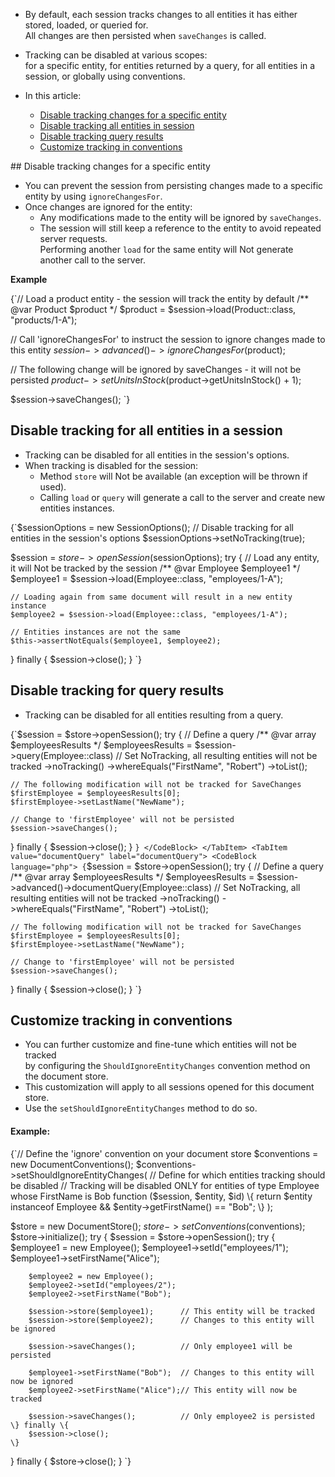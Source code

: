 
<Admonition type="note" title="">

* By default, each session tracks changes to all entities it has either stored, loaded, or queried for.  
  All changes are then persisted when `saveChanges` is called.  

* Tracking can be disabled at various scopes:  
  for a specific entity, for entities returned by a query, for all entities in a session, or globally using conventions.

* In this article:
    * [Disable tracking changes for a specific entity](../../../client-api/session/configuration/how-to-disable-tracking.mdx#disable-tracking-changes-for-a-specific-entity)
    * [Disable tracking all entities in session](../../../client-api/session/configuration/how-to-disable-tracking.mdx#disable-tracking-all-entities-in-session)
    * [Disable tracking query results](../../../client-api/session/configuration/how-to-disable-tracking.mdx#disable-tracking-query-results)
    * [Customize tracking in conventions](../../../client-api/session/configuration/how-to-disable-tracking.mdx#customize-tracking-in-conventions)

</Admonition>
## Disable tracking changes for a specific entity

* You can prevent the session from persisting changes made to a specific entity by using `ignoreChangesFor`.
* Once changes are ignored for the entity:
    * Any modifications made to the entity will be ignored by `saveChanges`.
    * The session will still keep a reference to the entity to avoid repeated server requests.  
      Performing another `load` for the same entity will Not generate another call to the server.
  
**Example**

<TabItem value="disable_tracking_1" label="disable_tracking_1">
<CodeBlock language="php">
{`// Load a product entity - the session will track the entity by default
/** @var Product $product */
$product = $session->load(Product::class, "products/1-A");

// Call 'ignoreChangesFor' to instruct the session to ignore changes made to this entity
$session->advanced()->ignoreChangesFor($product);

// The following change will be ignored by saveChanges - it will not be persisted
$product->setUnitsInStock($product->getUnitsInStock() + 1);

$session->saveChanges();
`}
</CodeBlock>
</TabItem>



## Disable tracking for all entities in a session

* Tracking can be disabled for all entities in the session's options.  
* When tracking is disabled for the session:  
  * Method `store` will Not be available (an exception will be thrown if used).
  * Calling `load` or `query` will generate a call to the server and create new entities instances.  

<TabItem value="disable_tracking_2" label="disable_tracking_2">
<CodeBlock language="php">
{`$sessionOptions = new SessionOptions();
// Disable tracking for all entities in the session's options
$sessionOptions->setNoTracking(true);

$session = $store->openSession($sessionOptions);
try \{
    // Load any entity, it will Not be tracked by the session
    /** @var Employee $employee1 */
    $employee1 = $session->load(Employee::class, "employees/1-A");

    // Loading again from same document will result in a new entity instance
    $employee2 = $session->load(Employee::class, "employees/1-A");

    // Entities instances are not the same
    $this->assertNotEquals($employee1, $employee2);
\} finally \{
    $session->close();
\}
`}
</CodeBlock>
</TabItem>



## Disable tracking for query results

* Tracking can be disabled for all entities resulting from a query.

<Tabs groupId='languageSyntax'>
<TabItem value="query" label="query">
<CodeBlock language="php">
{`$session = $store->openSession();
try {
    // Define a query
    /** @var array<Employee> $employeesResults */
    $employeesResults = $session->query(Employee::class)
        // Set NoTracking, all resulting entities will not be tracked
        ->noTracking()
        ->whereEquals("FirstName", "Robert")
        ->toList();

    // The following modification will not be tracked for SaveChanges
    $firstEmployee = $employeesResults[0];
    $firstEmployee->setLastName("NewName");

    // Change to 'firstEmployee' will not be persisted
    $session->saveChanges();
} finally {
    $session->close();
}
`}
</CodeBlock>
</TabItem>
<TabItem value="documentQuery" label="documentQuery">
<CodeBlock language="php">
{`$session = $store->openSession();
try {
    // Define a query
    /** @var array<Employee> $employeesResults */
    $employeesResults = $session->advanced()->documentQuery(Employee::class)
        // Set NoTracking, all resulting entities will not be tracked
        ->noTracking()
        ->whereEquals("FirstName", "Robert")
        ->toList();

    // The following modification will not be tracked for SaveChanges
    $firstEmployee = $employeesResults[0];
    $firstEmployee->setLastName("NewName");

    // Change to 'firstEmployee' will not be persisted
    $session->saveChanges();
} finally {
    $session->close();
}
`}
</CodeBlock>
</TabItem>
</Tabs>



## Customize tracking in conventions

* You can further customize and fine-tune which entities will not be tracked  
  by configuring the `ShouldIgnoreEntityChanges` convention method on the document store.
* This customization will apply to all sessions opened for this document store.
* Use the `setShouldIgnoreEntityChanges` method to do so.  

#### Example:

<TabItem value="disable_tracking_4" label="disable_tracking_4">
<CodeBlock language="php">
{`// Define the 'ignore' convention on your document store
$conventions = new DocumentConventions();
$conventions->setShouldIgnoreEntityChanges(
// Define for which entities tracking should be disabled
// Tracking will be disabled ONLY for entities of type Employee whose FirstName is Bob
    function ($session, $entity, $id) \{
        return $entity instanceof Employee && $entity->getFirstName() == "Bob";
    \}
);

$store = new DocumentStore();
$store->setConventions($conventions);
$store->initialize();
try \{
    $session = $store->openSession();
    try \{
        $employee1 = new Employee();
        $employee1->setId("employees/1");
        $employee1->setFirstName("Alice");

        $employee2 = new Employee();
        $employee2->setId("employees/2");
        $employee2->setFirstName("Bob");

        $session->store($employee1);      // This entity will be tracked
        $session->store($employee2);      // Changes to this entity will be ignored

        $session->saveChanges();          // Only employee1 will be persisted

        $employee1->setFirstName("Bob");  // Changes to this entity will now be ignored
        $employee2->setFirstName("Alice");// This entity will now be tracked

        $session->saveChanges();          // Only employee2 is persisted
    \} finally \{
        $session->close();
    \}
\} finally \{
    $store->close();
\}
`}
</CodeBlock>
</TabItem>




